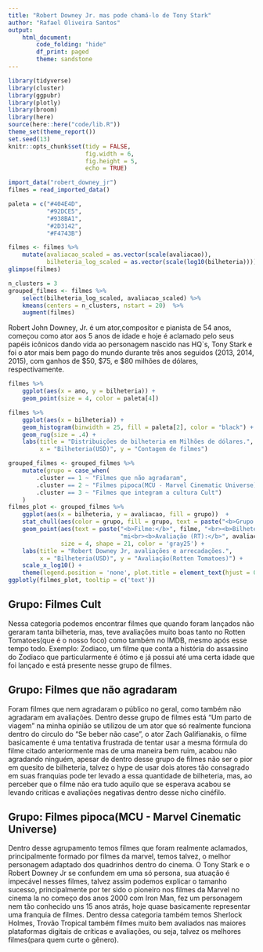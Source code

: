 ```yaml
---
title: "Robert Downey Jr. mas pode chamá-lo de Tony Stark"
author: "Rafael Oliveira Santos"
output:
    html_document:
        code_folding: "hide"
        df_print: paged
        theme: sandstone
---
```


```r
library(tidyverse)
library(cluster)
library(ggpubr)
library(plotly)
library(broom)
library(here)
source(here::here("code/lib.R"))
theme_set(theme_report())
set.seed(13)
knitr::opts_chunk$set(tidy = FALSE,
                      fig.width = 6,
                      fig.height = 5,
                      echo = TRUE)

import_data("robert_downey_jr")
filmes = read_imported_data()

paleta = c("#404E4D",
           "#92DCE5",
           "#938BA1",
           "#2D3142",
           "#F4743B")
```

```r
filmes <- filmes %>%
    mutate(avaliacao_scaled = as.vector(scale(avaliacao)),
           bilheteria_log_scaled = as.vector(scale(log10(bilheteria))))
glimpse(filmes)

```

```r
n_clusters = 3
grouped_filmes <- filmes %>% 
    select(bilheteria_log_scaled, avaliacao_scaled) %>% 
    kmeans(centers = n_clusters, nstart = 20)  %>% 
    augment(filmes)
```
Robert John Downey, Jr. é um ator,compositor e pianista de 54 anos, começou como ator aos 5 anos de idade e hoje é aclamado pelo seus papéis icônicos dando vida ao personagem nascido nas HQ`s, Tony Stark e foi o ator mais bem pago do mundo durante três anos seguidos (2013, 2014, 2015), com ganhos de $50, $75, e $80 milhões de dólares, respectivamente.

```r
filmes %>% 
    ggplot(aes(x = ano, y = bilheteria)) + 
    geom_point(size = 4, color = paleta[4]) 
```
```r
filmes %>% 
    ggplot(aes(x = bilheteria)) + 
    geom_histogram(binwidth = 25, fill = paleta[2], color = "black") + 
    geom_rug(size = .4) +
    labs(title = "Distribuições de bilheteria em Milhões de dólares.",
         x = "Bilheteria(USD)", y = "Contagem de filmes")
```


```r
grouped_filmes <- grouped_filmes %>%
    mutate(grupo = case_when(
        .cluster == 1 ~ "Filmes que não agradaram",
        .cluster == 2 ~ "Filmes pipoca(MCU - Marvel Cinematic Universe)",
        .cluster == 3 ~ "Filmes que integram a cultura Cult")
    )
filmes_plot <- grouped_filmes %>%
    ggplot(aes(x = bilheteria, y = avaliacao, fill = grupo))  +
    stat_chull(aes(color = grupo, fill = grupo, text = paste("<b>Grupo:</b>", grupo)), alpha = 0.3, geom = 'polygon') +
    geom_point(aes(text = paste("<b>Filme:</b>", filme, "<br><b>Bilheteria:</b> US$", round(bilheteria, 1),
                                "mi<br><b>Avaliação (RT):</b>", avaliacao, "<br><b>Ano:</b>", ano)),
               size = 4, shape = 21, color = 'gray25') +
    labs(title = "Robert Downey Jr, avaliações e arrecadações.",
         x = "Bilheteria(USD)", y = "Avaliação(Rotten Tomatoes)") +
    scale_x_log10() +
    theme(legend.position = 'none', plot.title = element_text(hjust = 0.5))
ggplotly(filmes_plot, tooltip = c('text'))
```

## Grupo: Filmes Cult
Nessa categoria podemos encontrar filmes que quando foram lançados não geraram tanta bilheteria, mas, teve avaliações muito boas tanto no Rotten Tomatoes(que é o nosso foco) como também no IMDB, mesmo após esse tempo todo.  Exemplo: Zodiaco, um filme que conta a história do assassino do Zodiaco que particularmente é ótimo e já possui até uma certa idade que foi lançado e está presente nesse grupo de filmes.


## Grupo: Filmes que não agradaram
Foram filmes que nem agradaram o público no geral, como também não agradaram em avaliações. Dentro desse grupo de filmes está "Um parto de viagem" na minha opinião se utilizou de um ator que só realmente funciona dentro do circulo do "Se beber não case", o ator Zach Galifianakis, o filme basicamente é uma tentativa frustrada de tentar usar a mesma fórmula do filme citado anteriormente mas de uma maneira bem ruim, acabou não agradando ninguém, apesar de dentro desse grupo de filmes não ser o pior em quesito de bilheteria, talvez o hype de usar dois atores tão consagrado em suas franquias pode ter levado a essa quantidade de bilheteria, mas, ao perceber que o filme não era tudo aquilo que se esperava acabou se levando criticas e avaliações negativas dentro desse nicho cinéfilo.

## Grupo: Filmes pipoca(MCU - Marvel Cinematic Universe)
Dentro desse agrupamento temos filmes que foram realmente aclamados, principalmente formado por filmes da marvel, temos talvez, o melhor personagem adaptado dos quadrinhos dentro do cinema. O Tony Stark e o Robert Downey Jr se confundem em uma só persona, sua atuação é impecável nesses filmes, talvez assim podemos explicar o tamanho sucesso, principalmente por ter sido o pioneiro nos filmes da Marvel no cinema la no começo dos anos 2000 com Iron Man, fez um personagem nem tão conhecido uns 15 anos atrás, hoje quase basicamente representar uma franquia de filmes. Dentro dessa categoria também temos Sherlock Holmes, Trovão Tropical também filmes muito bem avaliados nas maiores plataformas digitais de críticas e avaliações, ou seja, talvez os melhores filmes(para quem curte o gênero).